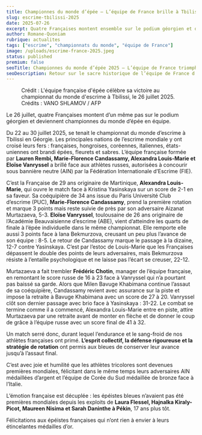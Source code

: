 ```yaml
---
title: Championnes du monde d’épée — L’équipe de France brille à Tbilissi
slug: escrime-tbilissi-2025
date: 2025-07-26
excerpt: Quatre Françaises montent ensemble sur le podium géorgien et décrochent l’or mondial en équipe d’épée.
author: Romane-Quoniam
rubrique: actualites
tags: ["escrime", "championnats du monde", "équipe de France"]
image: /uploads/escrime-france-2025.jpeg
status: published
premium: false
seoTitle: Championnes du monde d’épée 2025 — L’équipe de France triomphe
seoDescription: Retour sur le sacre historique de l’équipe de France d’épée féminine aux championnats du monde de Tbilissi.
---
```



<figure>
  <figcaption>Crédit : L'équipe française d'épée célèbre sa victoire au championnat du monde d'escrime à Tbilissi, le 26 juillet 2025. Crédits : VANO SHLAMOV / AFP </figcaption>
</figure>


Le 26 juillet, quatre Françaises montent d’un même pas sur le podium géorgien et deviennent championnes du monde d’épée en équipe.

Du 22 au 30 juillet 2025, se tenait le championnat du monde d’escrime à Tbilissi en Géorgie. Les principales nations de l’escrime mondiale y ont croisé leurs fers : françaises, hongroises, coréennes, italiennes, états-uniennes ont brandi épées, fleurets et sabres. L’équipe française formée par **Lauren Rembi, Marie-Florence Candassamy, Alexandra Louis-Marie et Eloïse Vanryssel** a brillé face aux athlètes russes, autorisées à concourir sous bannière neutre (AIN) par la Fédération Internationale d’Escrime (FIE).

C’est la Française de 29 ans originaire de Martinique, **Alexandra Louis-Marie**, qui ouvre le match face à Kristina Yasinskaya sur un score de 2-1 en sa faveur. Sa coéquipière de 34 ans issue du Paris Université Club d’escrime (PUC), **Marie-Florence Candassamy**, prend la première rotation et marque 3 points mais reste suivie de près par son adversaire Aizanat Murtazaeva, 5-3. **Eloïse Vanryssel**, toulousaine de 26 ans originaire de l’Académie Beauvaisienne d’escrime (ABE), vient d’atteindre les quarts de finale à l’épée individuelle dans le même championnat. Elle remporte elle aussi 3 points face à Iana Bekmurzova, creusant un peu plus l’avance de son équipe : 8-5. Le retour de Candassamy marque le passage à la dizaine, 12-7 contre Yasinskaya. C’est par l’estoc de Louis-Marie que les Françaises dépassent le double des points de leurs adversaires, mais Bekmurzova résiste à l’entaille psychologique et ne laisse pas l’écart se creuser, 22-12.

Murtazaeva a fait trembler **Frédéric Chotin**, manager de l’équipe française, en remontant le score russe de 16 à 23 face à Vanryssel qui n’a pourtant pas baissé sa garde. Alors que Milen Bavuge Khabimana continue l’assaut de sa coéquipière, Candassamy revient avec assurance sur la piste et impose la retraite à Bavuge Khabimana avec un score de 27 à 20. Vanryssel clôt son dernier passage avec brio face à Yasinskaya : 31-22. Le combat se termine comme il a commencé, Alexandra Louis-Marie entre en piste, attire Murtazaeva par une retraite avant de monter en flèche et de donner le coup de grâce à l’équipe russe avec un score final de 41 à 32.

Un match serré donc, durant lequel l’endurance et le sang-froid de nos athlètes françaises ont primé. **L’esprit collectif, la défense rigoureuse et la stratégie de rotation** ont permis aux bleues de conserver leur avance jusqu’à l’assaut final.  

C’est avec joie et humilité que les athlètes tricolores sont devenues premières mondiales, félicitant dans le même temps leurs adversaires AIN médaillées d’argent et l’équipe de Corée du Sud médaillée de bronze face à l’Italie.  

L’émotion française est décuplée : les épéistes bleues n’avaient pas été premières mondiales depuis les exploits de **Laura Flessel, Hajnalka Kiraly-Picot, Maureen Nisima et Sarah Daninthe à Pékin**, 17 ans plus tôt.  

Félicitations aux épéistes françaises qui n’ont rien à envier à leurs étincelantes médailles d’or.